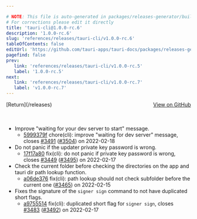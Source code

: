 ```yaml
---

# NOTE: This file is auto-generated in packages/releases-generator/build.ts
# For corrections please edit it directly
title: 'tauri-cli@1.0.0-rc.6'
description: '1.0.0-rc.6'
slug: 'references/releases/tauri-cli/v1.0.0-rc.6'
tableOfContents: false
editUrl: 'https://github.com/tauri-apps/tauri-docs/packages/releases-generator/build.ts'
pagefind: false
prev:
   link: 'references/releases/tauri-cli/v1.0.0-rc.5'
   label: '1.0.0-rc.5'
next:
   link: 'references/releases/tauri-cli/v1.0.0-rc.7'
   label: 'v1.0.0-rc.7'
---
```


			

<ReleaseSidebar slug="references/releases/tauri-cli"  packageName="tauri-cli" />

<div style="margin-bottom:3rem; display: flex; justify-content: space-between; align-items: center"><span>[Return](/releases)</span><span><a href="https://github.com/tauri-apps/tauri/releases/tag/tauri-cli-v1.0.0-rc.6">View on GitHub</a></span></div>

- Improve &quot;waiting for your dev server to start&quot; message.
  - [5999379f](https://www.github.com/tauri-apps/tauri/commit/5999379fb06052a115f04f99274ab46d1eefd659) chore(cli): improve &quot;waiting for dev server&quot; message, closes [#3491](https://www.github.com/tauri-apps/tauri/pull/3491) ([#3504](https://www.github.com/tauri-apps/tauri/pull/3504)) on 2022-02-18
- Do not panic if the updater private key password is wrong.
  - [17f17a80](https://www.github.com/tauri-apps/tauri/commit/17f17a80f818bcc20c387583a6ff00a8e07ec533) fix(cli): do not panic if private key password is wrong, closes [#3449](https://www.github.com/tauri-apps/tauri/pull/3449) ([#3495](https://www.github.com/tauri-apps/tauri/pull/3495)) on 2022-02-17
- Check the current folder before checking the directories on the app and tauri dir path lookup function.
  - [a06de376](https://www.github.com/tauri-apps/tauri/commit/a06de3760184caa71acfe7a2fe2189a033b565f5) fix(cli): path lookup should not check subfolder before the current one ([#3465](https://www.github.com/tauri-apps/tauri/pull/3465)) on 2022-02-15
- Fixes the signature of the `signer sign` command to not have duplicated short flags.
  - [a9755514](https://www.github.com/tauri-apps/tauri/commit/a975551461f3698db3f3b6afa5101189aaeeada9) fix(cli): duplicated short flag for `signer sign`, closes [#3483](https://www.github.com/tauri-apps/tauri/pull/3483) ([#3492](https://www.github.com/tauri-apps/tauri/pull/3492)) on 2022-02-17

